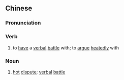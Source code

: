 ==Chinese==
{{zh-forms|s=舌战}}

===Pronunciation===
{{zh-pron
|m=shézhàn
|c=sit3 zin3
|mn=qz,xm,zz:chi̍h-chiàn
|cat=v
}}

===Verb===
{{zh-verb}}

# to [[have]] a [[verbal]] [[battle]] with; to [[argue]] [[heated]]ly with

===Noun===
{{zh-noun}}

# [[hot]] [[dispute]]; [[verbal]] [[battle]]